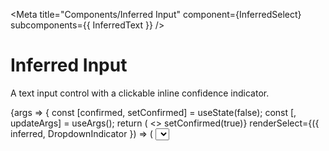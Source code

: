 

<Meta
	title="Components/Inferred Input"
	component={InferredSelect}
	subcomponents={{ InferredText }}
/>

# Inferred Input

A text input control with a clickable inline confidence indicator.

<Canvas>
	<Story name="Select Demo" args={{ confidence: 0.9, selected: '' }}>
		{args => {
			const [confirmed, setConfirmed] = useState(false);
			const [, updateArgs] = useArgs();
			return (
				<>
					<InferredSelect
						{...args}
						confidence={confirmed ? null : args.confirmed}
						onConfirm={() => setConfirmed(true)}
						renderSelect={({ inferred, DropdownIndicator }) => (
							<Select
								inferred={inferred}
								components={DropdownIndicator && { DropdownIndicator }}
								onChange={selected => {
									updateArgs({ selected });
									setConfirmed(true);
								}}
								options={[
									{ value: 'washington', label: 'Washington' },
									{ value: 'california', label: 'California' },
									{ value: 'Texas', label: 'Texas' },
								]}
								placeholder="Choose a state..."
								defaultValue={args.selected}
							/>
						)}
					/>
				</>
			);
		}}
	</Story>
</Canvas>

<Canvas>
	<Story name="Text Demo" args={{ confidence: 0.9, value: 'This value was guessed' }}>
		{args => {
			const [confirmed, setConfirmed] = useState(false);
			const [, updateArgs] = useArgs();
			return (
				<>
					<InferredText
						{...args}
						confidence={confirmed ? null : args.confidence}
						onChange={e => {
							updateArgs({ value: e.target.value });
							setConfirmed(true);
						}}
						onConfirm={() => setConfirmed(true)}
					/>
				</>
			);
		}}
	</Story>
</Canvas>

<ArgsTable story={'Text Demo'} />
